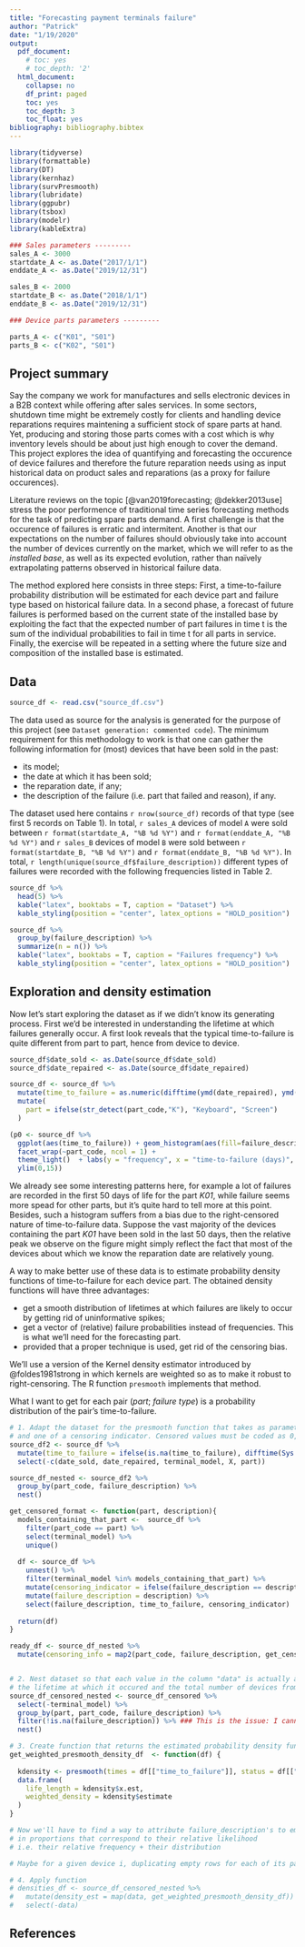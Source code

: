 ```yaml
---
title: "Forecasting payment terminals failure"
author: "Patrick"
date: "1/19/2020"
output:
  pdf_document:
    # toc: yes
    # toc_depth: '2'
  html_document:
    collapse: no
    df_print: paged
    toc: yes
    toc_depth: 3
    toc_float: yes
bibliography: bibliography.bibtex
---
```


```r
library(tidyverse)
library(formattable)
library(DT)
library(kernhaz)
library(survPresmooth)
library(lubridate)
library(ggpubr)
library(tsbox)
library(modelr)
library(kableExtra)
```

```r
### Sales parameters ---------
sales_A <- 3000
startdate_A <- as.Date("2017/1/1")
enddate_A <- as.Date("2019/12/31")

sales_B <- 2000
startdate_B <- as.Date("2018/1/1")
enddate_B <- as.Date("2019/12/31")

### Device parts parameters ---------

parts_A <- c("K01", "S01")
parts_B <- c("K02", "S01")
```

## Project summary

Say the company we work for manufactures and sells electronic devices in a B2B context while offering after sales services. In some sectors, shutdown time might be extremely costly for clients and handling device reparations requires maintening a sufficient stock of spare parts at hand. Yet, producing and storing those parts comes with a cost which is why inventory levels should be about just high enough to cover the demand. This project explores the idea of quantifying and forecasting the occurence of device failures and therefore the future reparation needs using as input historical data on product sales and reparations (as a proxy for failure occurences).

Literature reviews on the topic [@van2019forecasting; @dekker2013use] stress the poor performence of traditional time series forecasting methods for the task of predicting spare parts demand. A first challenge is that the occurence of failures is erratic and intermitent. Another is that our expectations on the number of failures should obviously take into account the number of devices currently on the market, which we will refer to as the *installed base*, as well as its expected evolution, rather than naïvely extrapolating patterns observed in historical failure data. 

The method explored here consists in three steps: First, a time-to-failure probability distribution will be estimated for each device part and failure type based on historical failure data. In a second phase, a forecast of future failures is performed based on the current state of the installed base by exploiting the fact that the expected number of part failures in time t is the sum of the individual probabilities to fail in time t for all parts in service. Finally, the exercise will be repeated in a setting where the future size and composition of the installed base is estimated.

<!-- ### Literature takeaways -->

<!-- The proposed method follows the literature's recommendations to think of the installed base as the driving factor for failures and therefore to exploit its current but also future state for the purpose of building expectations on future failures. Besides, it follows the subset of this literature that estimates time-to-failure probability distributions for each particular product instead of single-point estimates. What distinguishes the present attempt is the use of a non-parametric density estimation technique to build these probability distributions while generally a specific distribution is assumed. I also explore how statistical information can be combined with business knowledge to build pragmatic expectations on the future evolution of the installed base. -->

## Data
```r
source_df <- read.csv("source_df.csv")
```

The data used as source for the analysis is generated for the purpose of this project (see `Dataset generation: commented code`). The minimum requirement for this methodology to work is that one can gather the following information for (most) devices that have been sold in the past:

* its model;
* the date at which it has been sold;
* the reparation date, if any;
* the description of the failure (i.e. part that failed and reason), if any.

The dataset used here contains `r nrow(source_df)` records of that type (see first 5 records on Table 1). In total, `r sales_A` devices of model `A` were sold between `r format(startdate_A, "%B %d %Y")` and `r format(enddate_A, "%B %d %Y")` and `r sales_B` devices of model `B` were sold between `r format(startdate_B, "%B %d %Y")` and `r format(enddate_B, "%B %d %Y")`. In total, `r length(unique(source_df$failure_description))` different types of failures were recorded with the following frequencies listed in Table 2.
```r
source_df %>%
  head(5) %>%
  kable("latex", booktabs = T, caption = "Dataset") %>%
  kable_styling(position = "center", latex_options = "HOLD_position")
```



```r
source_df %>%
  group_by(failure_description) %>%
  summarize(n = n()) %>%
  kable("latex", booktabs = T, caption = "Failures frequency") %>%
  kable_styling(position = "center", latex_options = "HOLD_position")
```


## Exploration and density estimation

Now let's start exploring the dataset as if we didn't know its generating process. First we'd be interested in understanding the lifetime at which failures generally occur. A first look reveals that the typical time-to-failure is quite different from part to part, hence from device to device.

```r
source_df$date_sold <- as.Date(source_df$date_sold)
source_df$date_repaired <- as.Date(source_df$date_repaired)

source_df <- source_df %>%
  mutate(time_to_failure = as.numeric(difftime(ymd(date_repaired), ymd(date_sold), units = "days"))) %>%
  mutate(
    part = ifelse(str_detect(part_code,"K"), "Keyboard", "Screen")
  )

(p0 <- source_df %>%
  ggplot(aes(time_to_failure)) + geom_histogram(aes(fill=failure_description, color = failure_description), binwidth = 5) +
  facet_wrap(~part_code, ncol = 1) +
  theme_light()  + labs(y = "frequency", x = "time-to-failure (days)", title = "Time-to-failure by part and by failure description") +
  ylim(0,15))
```

We already see some interesting patterns here, for example a lot of failures are recorded in the first 50 days of life for the part *K01*, while failure seems more spead for other parts, but it's quite hard to tell more at this point. Besides, such a histogram suffers from a bias due to the right-censored nature of time-to-failure data. Suppose the vast majority of the devices containing the part *K01* have been sold in the last 50 days, then the relative peak we observe on the figure might simply reflect the fact that most of the devices about which we know the reparation date are relatively young.

A way to make better use of these data is to estimate probability density functions of time-to-failure for each device part. The obtained density functions will have three advantages:

* get a smooth distribution of lifetimes at which failures are likely to occur by getting rid of uninformative spikes;
* get a vector of (relative) failure probabilities instead of frequencies. This is what we'll need for the forecasting part.
* provided that a proper technique is used, get rid of the censoring bias.

We'll use a version of the Kernel density estimator introduced by @foldes1981strong in which kernels are weighted so as to make it robust to right-censoring. The R function `presmooth` implements that method.

What I want to get for each pair (*part*; *failure type*) is a probability distribution of the pair's time-to-failure.
```r

# 1. Adapt the dataset for the presmooth function that takes as parameter two vector: one of (censored) durations 
# and one of a censoring indicator. Censored values must be coded as 0, uncensored values as 1.
source_df2 <- source_df %>%
  mutate(time_to_failure = ifelse(is.na(time_to_failure), difftime(Sys.Date(), date_sold, units = "days"), time_to_failure)) %>%
  select(-c(date_sold, date_repaired, terminal_model, X, part))

source_df_nested <- source_df2 %>%
  group_by(part_code, failure_description) %>%
  nest()

get_censored_format <- function(part, description){
  models_containing_that_part <-  source_df %>%
    filter(part_code == part) %>%
    select(terminal_model) %>%
    unique()
  
  df <- source_df %>%
    unnest() %>%
    filter(terminal_model %in% models_containing_that_part) %>%
    mutate(censoring_indicator = ifelse(failure_description == description, 1, 0)) %>%
    mutate(failure_description = description) %>%
    select(failure_description, time_to_failure, censoring_indicator)
  
  return(df)
}

ready_df <- source_df_nested %>%
  mutate(censoring_info = map2(part_code, failure_description, get_censored_format)) 


# 2. Nest dataset so that each value in the column "data" is actually a 2-columns dataframe that records for each failure 
# the lifetime at which it occured and the total number of devices from the corresponding model in the installed base.
source_df_censored_nested <- source_df_censored %>%
  select(-terminal_model) %>%
  group_by(part, part_code, failure_description) %>%
  filter(!is.na(failure_description)) %>% ### This is the issue: I cannot drop all these lines, instead I should reattribute (part;failure_description) labels in the right (empirical) proportion to empty rows 
  nest()

# 3. Create function that returns the estimated probability density function
get_weighted_presmooth_density_df  <- function(df) {
  
  kdensity <- presmooth(times = df[["time_to_failure"]], status = df[["censoring_indicator"]], estimand = "f", x.est = seq(0,3000, by=1), bw.selec = "plug-in")
  data.frame(
    life_length = kdensity$x.est,
    weighted_density = kdensity$estimate
  )
}

# Now we'll have to find a way to attribute failure_description's to empty rows 
# in proportions that correspond to their relative likelihood
# i.e. their relative frequency + their distribution

# Maybe for a given device i, duplicating empty rows for each of its parts and then consider these observations as censored might work. It would actually do the weighting down process at the same time as handling the right-censoring bias.

# 4. Apply function
# densities_df <- source_df_censored_nested %>%
#   mutate(density_est = map(data, get_weighted_presmooth_density_df)) %>%
#   select(-data)
```




## References

